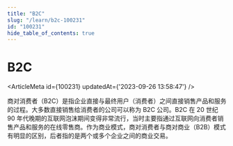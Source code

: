 ```yaml
---
title: "B2C"
slug: "/learn/b2c-100231"
id: "100231"
hide_table_of_contents: true
---
```



# B2C

<ArticleMeta id={100231} updatedAt={'2023-09-26 13:58:47'} />
<div className='border-solid border-b border-t-0 my-4 border-[var(--ifm-color-gray-300)]' />

商对消费者（B2C）是指企业直接与最终用户（消费者）之间直接销售产品和服务的过程。大多数直接销售给消费者的公司可以称为 B2C 公司。B2C 在 20 世纪 90 年代晚期的互联网泡沫期间变得非常流行，当时主要指通过互联网向消费者销售产品和服务的在线零售商。作为商业模式，商对消费者与商对商业（B2B）模式有明显的区别，后者指的是两个或多个企业之间的商业交易。
